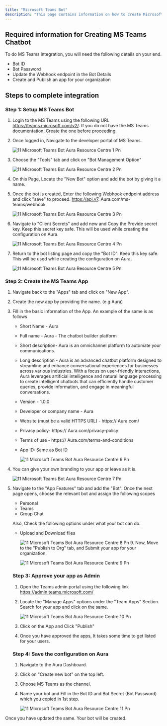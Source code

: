 ```yaml
---
title: "Microsoft Teams Bot"
description: "This page contains information on how to create Microsoft teams, bot on Microsoft developer panel."
---
```


## **Required information for Creating MS Teams Chatbot**

To do MS Teams integration, you will need the following details on your end.

- Bot ID
- Bot Password
- Update the Webhook endpoint in the Bot Details
- Create and Publish an app for your organization

## **Steps to complete integration**

### **Step 1: Setup MS Teams Bot**

1. Login to the MS Teams using the following URL https://teams.microsoft.com/v2/. If you do not have the MS Teams documentation, Create the one before proceeding.
2. Once logged in, Navigate to the developer portal of MS Teams.

   ![11 Microsoft Teams Bot  Aura Resource Centre 1 Pn](/images/how-botpenguin-works/create-newchatbot/11.microsoft_teams_bot__Aura_resource_centre-1.png)
3. Choose the "Tools" tab and click on "Bot Management Option"

   ![11 Microsoft Teams Bot  Aura Resource Centre 2 Pn](/images/how-botpenguin-works/create-newchatbot/11.microsoft_teams_bot__Aura_resource_centre-2.png)
4. On this Page, Locate the "New Bot" option and add the bot by giving it a name.
5. Once the bot is created, Enter the following Webhook endpoint address and click "save" to proceed. https://api.v7. Aura.com/ms-teams/webhook

   ![11 Microsoft Teams Bot  Aura Resource Centre 3 Pn](/images/how-botpenguin-works/create-newchatbot/11.microsoft_teams_bot__Aura_resource_centre-3.png)
6. Navigate to "Client Secrets" and add new and Copy the Provide secret key. Keep this secret key safe. This will be used while creating the configuration on  Aura.

   ![11 Microsoft Teams Bot  Aura Resource Centre 4 Pn](/images/how-botpenguin-works/create-newchatbot/11.microsoft_teams_bot__Aura_resource_centre-4.png)
7. Return to the bot listing page and copy the "Bot ID". Keep this key safe. This will be used while creating the configuration on  Aura.

   ![11 Microsoft Teams Bot  Aura Resource Centre 5 Pn](/images/how-botpenguin-works/create-newchatbot/11.microsoft_teams_bot__Aura_resource_centre-5.png)

### **Step 2: Create the MS Teams App**

1. Navigate back to the "Apps" tab and click on "New App".
2. Create the new app by providing the name. (e.g  Aura)
3. Fill in the basic information of the App.   An example of the same is as follows
   - Short Name -  Aura
   - Full name -  Aura - The chatbot builder platform
   - Short description-  Aura is an omnichannel platform to automate your communications.
   - Long description -  Aura is an advanced chatbot platform designed to streamline and enhance conversational experiences for businesses across various industries. With a focus on user-friendly interactions,  Aura leverages artificial intelligence and natural language processing to create intelligent chatbots that can efficiently handle customer queries, provide information, and engage in meaningful conversations.
   - Version - 1.0.0
   - Developer or company name -  Aura
   - Website (must be a valid HTTPS URL) - https:// Aura.com/
   - Privacy policy- https:// Aura.com/privacy-policy
   - Terms of use - https:// Aura.com/terms-and-conditions
   - App ID: Same as Bot ID

     ![11 Microsoft Teams Bot  Aura Resource Centre 6 Pn](/images/how-botpenguin-works/create-newchatbot/11.microsoft_teams_bot__Aura_resource_centre-6.png)
4. You can give your own branding to your app or leave as it is.

   ![11 Microsoft Teams Bot  Aura Resource Centre 7 Pn](/images/how-botpenguin-works/create-newchatbot/11.microsoft_teams_bot__Aura_resource_centre-7.png)
5. Navigate to the "App Features" tab and add the "Bot". Once the next page opens, choose the relevant bot and assign the following scopes
   - Personal
   - Teams
   - Group Chat

   Also, Check the following options under what your bot can do.
   - Upload and Download files

     ![11 Microsoft Teams Bot  Aura Resource Centre 8 Pn](/images/how-botpenguin-works/create-newchatbot/11.microsoft_teams_bot__Aura_resource_centre-8.png)
     9. Now, Move to the "Publish to Org" tab, and Submit your app for your organization.

        ![11 Microsoft Teams Bot  Aura Resource Centre 9 Pn](/images/how-botpenguin-works/create-newchatbot/11.microsoft_teams_bot__Aura_resource_centre-9.png)

   ### **Step 3: Approve your app as Admin**
   1. Open the Teams admin portal using the following link https://admin.teams.microsoft.com/
   2. Locate the "Manage Apps" options under the "Team Apps" Section. Search for your app and click on the same.

      ![11 Microsoft Teams Bot  Aura Resource Centre 10 Pn](/images/how-botpenguin-works/create-newchatbot/11.microsoft_teams_bot__Aura_resource_centre-10.png)
   3. Click on the App and Click "Publish"
   4. Once you have approved the apps, It takes some time to get listed for your users.

   ### **Step 4: Save the configuration on  Aura**
   1. Navigate to the Aura Dashboard.
   2. Click on "Create new bot" on the top left.
   3. Choose MS Teams as the channel.
   4. Name your bot and Fill in the Bot ID and Bot Secret (Bot Password) which you copied in 1st step.

      ![11 Microsoft Teams Bot  Aura Resource Centre 11 Pn](/images/how-botpenguin-works/create-newchatbot/11.microsoft_teams_bot__Aura_resource_centre-11.png)

Once you have updated the same. Your bot will be created.

 